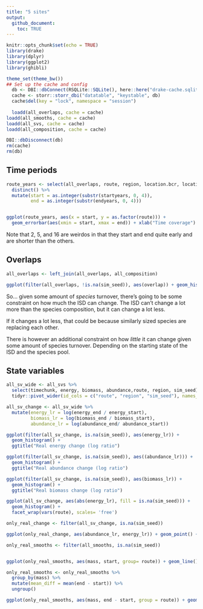 ```yaml
---
title: "5 sites"
output:
  github_document:
    toc: TRUE
---
```


```r
knitr::opts_chunk$set(echo = TRUE)
library(drake)
library(dplyr)
library(ggplot2)
library(ghibli)

theme_set(theme_bw())
## Set up the cache and config
  db <- DBI::dbConnect(RSQLite::SQLite(), here::here("drake-cache.sqlite"))
  cache <- storr::storr_dbi("datatable", "keystable", db)
  cache$del(key = "lock", namespace = "session")
  
  loadd(all_overlaps, cache = cache)
loadd(all_smooths, cache = cache)  
loadd(all_svs, cache = cache)
loadd(all_composition, cache = cache)

DBI::dbDisconnect(db)
rm(cache)
rm(db)

```

## Time periods

```r

route_years <- select(all_overlaps, route, region, location.bcr, location.routename, startyears, endyears) %>%
  distinct() %>%
  mutate(start = as.integer(substr(startyears, 0, 4)),
         end = as.integer(substr(endyears, 0, 4)))


ggplot(route_years, aes(x = start, y = as.factor(route))) + 
  geom_errorbar(aes(xmin = start, xmax = end)) + xlab("Time coverage") + ylab("Route")

```

Note that 2, 5, and 16 are weirdos in that they start and end quite early and are shorter than the others.


## Overlaps

```r

all_overlaps <- left_join(all_overlaps, all_composition)

ggplot(filter(all_overlaps, !is.na(sim_seed)), aes(overlap)) + geom_histogram() + facet_wrap(vars(route), scales = "free_y", ncol = 3) + geom_histogram(data = filter(all_overlaps, is.na(sim_seed)), fill = "orange") + geom_histogram(data = filter(all_overlaps, is.na(sim_seed)), aes(x = composition_overlap), fill = "green")

```
So... given some amount of *species* turnover, there's going to be some constraint on how much the ISD can change. The ISD can't change a lot more than the species composition, but it can change a lot less. 

If it changes a lot less, that could be because similarly sized species are replacing each other. 

There is however an additional constraint on how *little* it can change given some amount of species turnover. Depending on the starting state of the ISD and the species pool. 


## State variables

```r

all_sv_wide <- all_svs %>%
  select(timechunk, energy, biomass, abundance,route, region, sim_seed) %>%
  tidyr::pivot_wider(id_cols = c("route", "region", "sim_seed"), names_from = timechunk, values_from = c("energy", "biomass", "abundance"))

all_sv_change <- all_sv_wide %>%
  mutate(energy_lr = log(energy_end / energy_start),
         biomass_lr = log(biomass_end / biomass_start),
         abundance_lr = log(abundance_end/ abundance_start))

ggplot(filter(all_sv_change, is.na(sim_seed)), aes(energy_lr)) + 
  geom_histogram() +
  ggtitle("Real energy change (log ratio")

ggplot(filter(all_sv_change, is.na(sim_seed)), aes((abundance_lr))) + 
  geom_histogram() +
  ggtitle("Real abundance change (log ratio")

ggplot(filter(all_sv_change, is.na(sim_seed)), aes(biomass_lr)) + 
  geom_histogram() +
  ggtitle("Real biomass change (log ratio")
```

```r

ggplot(all_sv_change, aes(abs(energy_lr), fill = is.na(sim_seed))) +
  geom_histogram() +
  facet_wrap(vars(route), scales= 'free')

```

```r

only_real_change <- filter(all_sv_change, is.na(sim_seed))

ggplot(only_real_change, aes(abundance_lr, energy_lr)) + geom_point() + geom_abline(slope = 1, intercept= 0) #+ geom_point(data = filter(sv_change, is.na(sim_seed)), aes(abundance_change, energy_change), color = "pink")

```


```r
only_real_smooths <- filter(all_smooths, is.na(sim_seed))


ggplot(only_real_smooths, aes(mass, start, group= route)) + geom_line()
```

<!-- ```{r} -->
<!-- start_overlaps <- list() -->

<!-- pairs <- expand.grid(a = unique(only_real_smooths$route), b = unique(only_real_smooths$route)) %>% -->
<!--   group_by_all() %>% -->
<!--   mutate(one = min(a, b), -->
<!--          two = max(a, b)) %>% -->
<!--   ungroup() %>% -->
<!--   filter(one != two) %>% -->
<!--   select(one, two) %>% -->
<!--   distinct() -->

<!-- for(i in 1:nrow(pairs)) { -->

<!--   comparison <- filter(only_real_smooths, route %in% pairs[i,]) %>% -->
<!--     select(route, mass, start, end) %>% -->
<!--     group_by_all() %>% -->
<!--     mutate(route = ifelse(route == pairs[i, 1], "one", "two")) %>% -->
<!--     ungroup() %>% -->
<!--     tidyr::pivot_wider(id_cols = mass, names_from = route, values_from = c("start", "end")) %>% -->
<!--     group_by_all() %>% -->
<!--     mutate(startmin = min(start_one, start_two), -->
<!--            endmin = min(end_one, end_two)) %>% -->
<!--     ungroup() -->

<!--   start_overlaps[[i]] <- data.frame( -->
<!--     one = pairs[i,1], -->
<!--     two = pairs[i, 2], -->
<!--     start_overlap = sum(comparison$startmin), -->
<!--     end_overlap = sum(comparison$endmin) -->
<!--   ) -->


<!-- } -->
<!-- ``` -->

<!-- ```{r} -->
<!-- simultaneous_overlaps <- bind_rows(start_overlaps) -->

<!-- ggplot(simultaneous_overlaps, aes(start_overlap)) + geom_histogram() -->

<!-- ggplot(simultaneous_overlaps, aes(end_overlap)) + geom_histogram() -->


<!-- ``` -->

```r

only_real_smooths <- only_real_smooths %>%
  group_by(mass) %>%
  mutate(mean_diff = mean(end - start)) %>%
  ungroup()

ggplot(only_real_smooths, aes(mass, end - start, group = route)) + geom_segment(aes(x = mass, y = 0, xend = mass, yend = end - start), alpha = .1) + xlim(1, 8) + geom_line(aes(mass, mean_diff), color = "green")

```

